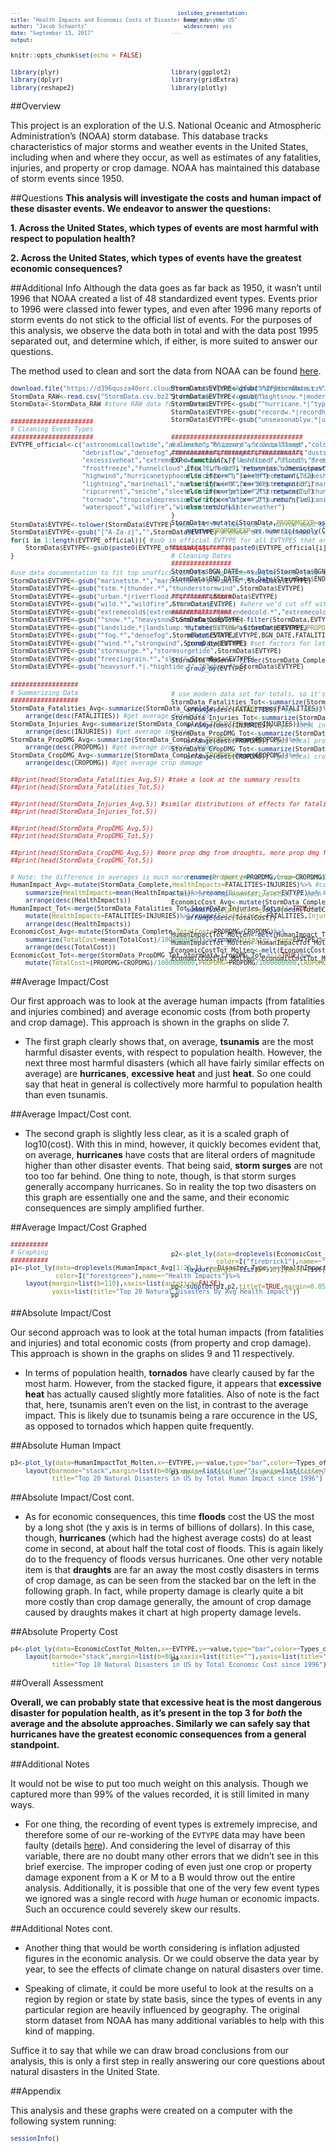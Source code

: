 ```yaml
---
title: "Health Impacts and Economic Costs of Disaster Events in the US"
author: "Jacob Schwartz"
date: "September 15, 2017"
output: 
  ioslides_presentation: 
    keep_md: yes
    widescreen: yes
---
```

<style type="text/css">
body,td{font-size: 14px;}
code.r{font-size: 10px; line-height: 1.5; columns: 2; -webkit-columns: 2; -moz-columns: 2}
pre{font-size: 10px; line-height: 1.5; columns: 2; -webkit-columns: 2; -moz-columns: 2}
</style>

```r
knitr::opts_chunk$set(echo = FALSE)
```

```r
library(plyr)
library(dplyr)
library(reshape2)
library(ggplot2)
library(gridExtra)
library(plotly)
```

##Overview

This project is an exploration of the U.S. National Oceanic and Atmospheric Administration's (NOAA) storm database. This database tracks characteristics of major storms and weather events in the United States, including when and where they occur, as well as estimates of any fatalities, injuries, and property or crop damage. NOAA has maintained this database of storm events since 1950. 

##Questions
**This analysis will investigate the costs and human impact of these disaster events. We endeavor to answer the questions:**

**1. Across the United States, which types of events are most harmful with respect to population health?**

**2. Across the United States, which types of events have the greatest economic consequences?**

##Additional Info
Although the data goes as far back as 1950, it wasn't until 1996 that NOAA created a list of 48 standardized event types. Events prior to 1996 were classed into fewer types, and even after 1996 many reports of storm events do not stick to the official list of events. For the purposes of this analysis, we observe the data both in total and with the data post 1995 separated out, and determine which, if either, is more suited to answer our questions.

The method used to clean and sort the data from NOAA can be found [here](http://rpubs.com/schwarja209/ReproducibleResearch_Assign2).

```r
download.file("https://d396qusza40orc.cloudfront.net/repdata%2Fdata%2FStormData.csv.bz2","StormData.csv.bz2")
StormData_RAW<-read.csv("StormData.csv.bz2") #download and load data
StormData<-StormData_RAW #store RAW data for reference

######################
# Cleaning Event Types
######################
EVTYPE_official<-c("astronomicallowtide","avalanche","blizzard","coastalflood","coldwindchill", #load official EVTYPE list
                   "debrisflow","densefog","densesmoke","drought","dustdevil","duststorm",   #for comparison
                   "excessiveheat","extremecoldwindchill","flashflood","flood","freezingfog",
                   "frostfreeze","funnelcloud","hail","heat","heavyrain","heavysnow","highsurf",
                   "highwind","hurricanetyphoon","icestorm","lakeeffectsnow","lakeshoreflood",
                   "lightning","marinehail","marinehighwind","marinestrongwind","marinethunderstormwind",
                   "ripcurrent","seiche","sleet","stormsurgetide","strongwind","thunderstormwind",
                   "tornado","tropicaldepression","tropicalstorm","tsunami","volcanicash",
                   "waterspout","wildfire","winterstorm","winterweather")

StormData$EVTYPE<-tolower(StormData$EVTYPE) #make EVTYPE lowercase to narrow down options
StormData$EVTYPE<-gsub("[^A-Za-z]","",StormData$EVTYPE) #remove all non alphabetic characters to narrow further
for(i in 1:length(EVTYPE_official)){ #sub in official EVTYPE for all EVTYPES that are similar
    StormData$EVTYPE<-gsub(paste0(EVTYPE_official[i],".*"),paste0(EVTYPE_official[i]),StormData$EVTYPE)
}

#use data documentation to fit top unofficialEVTYPES (and other similar ones) into official categories
StormData$EVTYPE<-gsub("marinetstm.*","marinethunderstormwind",StormData$EVTYPE)
StormData$EVTYPE<-gsub("tstm.*|thunder.*","thunderstormwind",StormData$EVTYPE)
StormData$EVTYPE<-gsub("urban.*|riverflood.*","flood",StormData$EVTYPE)
StormData$EVTYPE<-gsub("wild.*","wildfire",StormData$EVTYPE) #where we'd cut off with 1000 threshold 
StormData$EVTYPE<-gsub("extremecold$|extremewindchill.*|extendedcold.*","extremecoldwindchill",StormData$EVTYPE)
StormData$EVTYPE<-gsub("^snow.*","heavysnow",StormData$EVTYPE)
StormData$EVTYPE<-gsub("landslide.*|landslump.*","debrisflow",StormData$EVTYPE)
StormData$EVTYPE<-gsub("^fog.*","densefog",StormData$EVTYPE)
StormData$EVTYPE<-gsub("^wind.*","strongwind",StormData$EVTYPE)
StormData$EVTYPE<-gsub("stormsurge.*","stormsurgetide",StormData$EVTYPE)
StormData$EVTYPE<-gsub("freezingrain.*","sleet",StormData$EVTYPE)
StormData$EVTYPE<-gsub("heavysurf.*|.*hightide.*","highsurf",StormData$EVTYPE)
StormData$EVTYPE<-gsub("^drymicroburst.*","highwind",StormData$EVTYPE)
StormData$EVTYPE<-gsub("lightsnow.*|moderatesnow.*|wintrymix.*","winterstorm",StormData$EVTYPE)
StormData$EVTYPE<-gsub("^hurricane.*|^typhoon.*","hurricanetyphoon",StormData$EVTYPE)
StormData$EVTYPE<-gsub("recordw.*|recordh.*","excessiveheat",StormData$EVTYPE)
StormData$EVTYPE<-gsub("unseasonablyw.*|unseasonablyh.*|unusuallyw.*","heat",StormData$EVTYPE)

###################################
# Cleaning Property and Crop Damage
###################################
EXP<-function(x){ #create a function to translate PROPDMGEXP and CROPDMGEXP into usable integers
    if(x %in% 0:9) return(as.numeric(paste0("1e",x)))
    else if(x=="h"|x=="H") return(1e2) 
    else if(x=="k"|x=="K") return(1e3)
    else if(x=="m"|x=="M") return(1e6)
    else if(x=="b"|x=="B") return(1e9)
    else return(1)
}
StormData<-mutate(StormData,PROPDMGEXP=as.numeric(sapply(PROPDMGEXP,FUN=EXP)))%>%
    mutate(CROPDMGEXP=as.numeric(sapply(CROPDMGEXP,FUN=EXP))) #run all EXP data through the function

################
# Cleaning Dates
################
StormData$BGN_DATE<-as.Date(StormData$BGN_DATE,format="%m/%d/%Y") #convert dates to date format
StormData$END_DATE<-as.Date(StormData$END_DATE,format="%m/%d/%Y")

################
# Narrowing Data
################
StormData_Complete<-filter(StormData,EVTYPE %in% EVTYPE_official)%>% #narrow data to only official EVTYPES
    mutate(EVTYPE=as.factor(EVTYPE),PROPDMG=PROPDMG*PROPDMGEXP,CROPDMG=CROPDMG*CROPDMGEXP)%>% #condense damage costs
    select(STATE,EVTYPE,BGN_DATE,FATALITIES,INJURIES,PROPDMG,CROPDMG)%>% #narrow variables of interest
    group_by(EVTYPE) #set factors for later summarization

StormData_Modern<-filter(StormData_Complete,BGN_DATE>="1996-01-01")%>% #create separate data set
    group_by(EVTYPE)                                                   #for just post 1995 data
```

```r
##################
# Summarizing Data
##################
StormData_Fatalities_Avg<-summarize(StormData_Complete,FATALITIES=mean(FATALITIES))%>%
    arrange(desc(FATALITIES)) #get average fatalities
StormData_Injuries_Avg<-summarize(StormData_Complete,INJURIES=mean(INJURIES))%>%
    arrange(desc(INJURIES)) #get average injuries
StormData_PropDMG_Avg<-summarize(StormData_Complete,PROPDMG=mean(PROPDMG))%>%
    arrange(desc(PROPDMG)) #get average property damage
StormData_CropDMG_Avg<-summarize(StormData_Complete,CROPDMG=mean(CROPDMG))%>%
    arrange(desc(CROPDMG)) #get average crop damage

# use modern data set for totals, so it's a fair comparison
StormData_Fatalities_Tot<-summarize(StormData_Modern,FATALITIES=sum(FATALITIES))%>%
    arrange(desc(FATALITIES)) #get total fatalities
StormData_Injuries_Tot<-summarize(StormData_Modern,INJURIES=sum(INJURIES))%>%
    arrange(desc(INJURIES)) #get total injuries
StormData_PropDMG_Tot<-summarize(StormData_Modern,PROPDMG=sum(PROPDMG))%>%
    arrange(desc(PROPDMG)) #get total property damage
StormData_CropDMG_Tot<-summarize(StormData_Modern,CROPDMG=sum(CROPDMG))%>%
    arrange(desc(CROPDMG)) #get total crop damage
```

```r
##print(head(StormData_Fatalities_Avg,5)) #take a look at the summary results
##print(head(StormData_Fatalities_Tot,5)) 
```

```r
##print(head(StormData_Injuries_Avg,5)) #similar distributions of effects for fatalities and injuries
##print(head(StormData_Injuries_Tot,5))
```

```r
##print(head(StormData_PropDMG_Avg,5))
##print(head(StormData_PropDMG_Tot,5))
```

```r
##print(head(StormData_CropDMG_Avg,5)) #more prop dmg from droughts, more prop dmg from storm surges
##print(head(StormData_CropDMG_Tot,5))
```

```r
# Note: the difference in averages is much more extreme than the difference in totals
HumanImpact_Avg<-mutate(StormData_Complete,HealthImpacts=FATALITIES+INJURIES)%>% #condense summaries for emphasis
    summarize(HealthImpacts=mean(HealthImpacts))%>%rename(Disaster_Type=EVTYPE)%>% #make variable nicer for graph
    arrange(desc(HealthImpacts))
HumanImpact_Tot<-merge(StormData_Fatalities_Tot,StormData_Injuries_Tot,all=TRUE)%>%
    mutate(HealthImpacts=FATALITIES+INJURIES)%>%rename(Fatalitities=FATALITIES,Injuries=INJURIES)%>%
    arrange(desc(HealthImpacts))
EconomicCost_Avg<-mutate(StormData_Complete,TotalCost=PROPDMG+CROPDMG)%>%
    summarize(TotalCost=mean(TotalCost)/1000000000)%>%rename(Disaster_Type=EVTYPE)%>% #divide cost by a billion for scaling
    arrange(desc(TotalCost))
EconomicCost_Tot<-merge(StormData_PropDMG_Tot,StormData_CropDMG_Tot,all=TRUE)%>%
    mutate(TotalCost=(PROPDMG+CROPDMG)/1000000000,PROPDMG=PROPDMG/1000000000,CROPDMG=CROPDMG/1000000000)%>%
    rename(Property=PROPDMG,Crop=CROPDMG)%>%arrange(desc(TotalCost))

# What is a representative slice of each category?
EconomicCost_Avg<-mutate(StormData_Complete,TotalCost=PROPDMG+CROPDMG)%>% #use log10 instead for avg costs, due to extreme range
    summarize(TotalCost=log10(mean(TotalCost)))%>%rename(Disaster_Type=EVTYPE)%>%
    arrange(desc(TotalCost))

HumanImpactTot_Molten<-melt(HumanImpact_Tot[1:20,])%>%arrange(variable,desc(value)) #make type of impact/cost a factor
HumanImpactTot_Molten<-HumanImpactTot_Molten[1:40,]%>%rename(Types_of_Impact=variable)%>%droplevels() #remove total damage
EconomicCostTot_Molten<-melt(EconomicCost_Tot[1:10,])%>%arrange(variable,desc(value))
EconomicCostTot_Molten<-EconomicCostTot_Molten[1:20,]%>%rename(Types_of_Damage=variable)%>%droplevels()
```

##Average Impact/Cost

Our first approach was to look at the average human impacts (from fatalities and injuries combined) and average economic costs (from both property and crop damage). This approach is shown in the graphs on slide 7.

- The first graph clearly shows that, on average, **tsunamis** are the most harmful disaster events, with respect to population health. However, the next three most harmful disasters (which all have fairly similar effects on average) are **hurricanes**, **excessive heat** and just **heat**. So one could say that heat in general is collectively more harmful to population health than even tsunamis.

##Average Impact/Cost cont.

- The second graph is slightly less clear, as it is a scaled graph of log10(cost). With this in mind, however, it quickly becomes evident that, on average, **hurricanes** have costs that are literal orders of magnitude higher than other disaster events. That being said, **storm surges** are not too too far behind. One thing to note, though, is that storm surges generally accompany hurricanes. So in reality the top two disasters on this graph are essentially one and the same, and their economic consequences are simply amplified further.

##Average Impact/Cost Graphed

```r
##########
# Graphing
##########
p1<-plot_ly(data=droplevels(HumanImpact_Avg[1:20,]),x=~Disaster_Type,y=~HealthImpacts,type="bar",
            color=I("forestgreen"),name=~"Health Impacts")%>%
    layout(margin=list(b=110),xaxis=list(autotick=FALSE),
           yaxis=list(title="Top 20 Natural Disasters by Avg Health Impact"))

p2<-plot_ly(data=droplevels(EconomicCost_Avg[1:10,]),x=~Disaster_Type,y=~TotalCost,type="bar",
            color=I("firebrick1"),name=~"log10(Cost ($))")%>%
    layout(margin=list(b=110),yaxis=list(title="Top 10 Natural Disasters by Avg Economic Cost"))

pp<-subplot(p1,p2,titleY=TRUE,margin=0.05)#print first set of graphs together
pp
```

##Absolute Impact/Cost

Our second approach was to look at the total human impacts (from fatalities and injuries) and total economic costs (from property and crop damage). This approach is shown in the graphs on slides 9 and 11 respectively.

- In terms of population health, **tornados** have clearly caused by far the most harm. However, from the stacked figure, it appears that **excessive heat** has actually caused slightly more fatalities. Also of note is the fact that, here, tsunamis aren't even on the list, in contrast to the average impact. This is likely due to tsunamis being a rare occurence in the US, as opposed to tornados which happen quite frequently.

##Absolute Human Impact

```r
p3<-plot_ly(data=HumanImpactTot_Molten,x=~EVTYPE,y=~value,type="bar",color=~Types_of_Impact)%>%
    layout(barmode="stack",margin=list(b=80),xaxis=list(title=""),yaxis=list(title="Count of Impacts"),
           title="Top 20 Natural Disasters in US by Total Human Impact since 1996")

p3 #print second set of graphs separately
```

##Absolute Impact/Cost cont.

- As for economic consequences, this time **floods** cost the US the most by a long shot (the y axis is in terms of billions of dollars). In this case, though, **hurricanes** (which had the highest average costs) do at least come in second, at about half the total cost of floods. This is again likely do to the frequency of floods versus hurricanes. One other very notable item is that **draughts** are far an away the most costly disasters in terms of crop damage, as can be seen from the stacked bar on the left in the following graph. In fact, while property damage is clearly quite a bit more costly than crop damage generally, the amount of crop damage caused by draughts makes it chart at high property damage levels.

##Absolute Property Cost

```r
p4<-plot_ly(data=EconomicCostTot_Molten,x=~EVTYPE,y=~value,type="bar",color=~Types_of_Damage)%>%
    layout(barmode="stack",margin=list(b=80),xaxis=list(title=""),yaxis=list(title="Cost (billion $)"),
           title="Top 10 Natural Disasters in US by Total Economic Cost since 1996")

p4
```

##Overall Assessment

**Overall, we can probably state that excessive heat is the most dangerous disaster for population health, as it's present in the top 3 for *both* the average and the absolute approaches. Similarly we can safely say that hurricanes have the greatest economic consequences from a general standpoint.**

##Additional Notes

It would not be wise to put too much weight on this analysis. Though we captured more than 99% of the values recorded, it is still limited in many ways.

- For one thing, the recording of event types is extremely imprecise, and therefore some of our re-working of the `EVTYPE` data may have been faulty (details [here](http://rpubs.com/schwarja209/ReproducibleResearch_Assign2)). And considering the level of disarray of this variable, there are no doubt many other errors that we didn't see in this brief exercise. The improper coding of even just one crop or property damage exponent from a K or M to a B would throw out the entire analysis. Additionally, it is possible that one of the very few event types we ignored was a single record with *huge* human or economic impacts. Such an occurence could severely skew our results.

##Additional Notes cont.

- Another thing that would be worth considering is inflation adjusted figures in the economic analysis. Or we could observe the data year by year, to see the effects of climate change on natural disasters over time.

- Speaking of climate, it could be more useful to look at the results on a region by region or state by state basis, since the types of events in any particular region are heavily influenced by geography. The original storm dataset from NOAA has many additional variables to help with this kind of mapping.

Suffice it to say that while we can draw broad conclusions from our analysis, this is only a first step in really answering our core questions about natural disasters in the United State.

##Appendix

This analysis and these graphs were created on a computer with the following system running:
```r
sessionInfo()
```